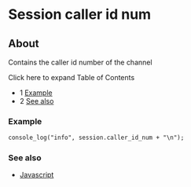 
# Session caller id num 

 

## About

Contains the caller id number of the channel

Click here to expand Table of Contents

* 1 [Example](#example)
* 2 [See also](#see-also)

### Example

```xml
console_log("info", session.caller_id_num + "\n");
```

### See also

* [Javascript](../index.mdx#api)



